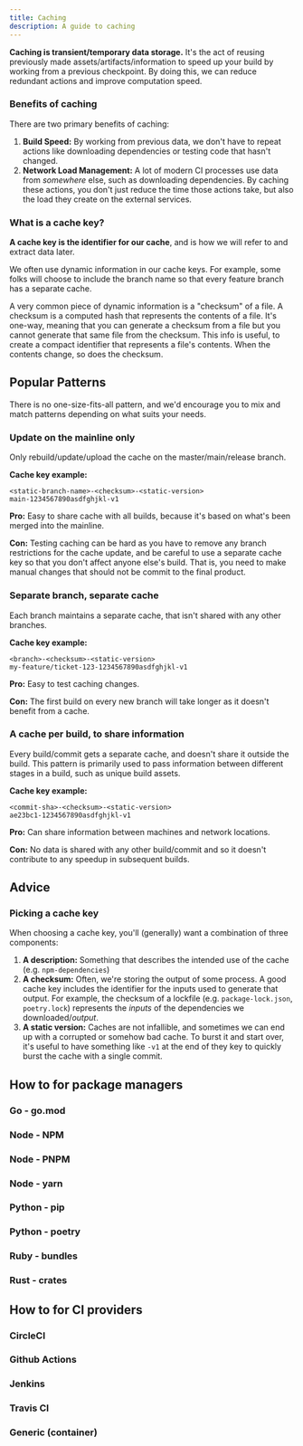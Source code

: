 ```yaml
---
title: Caching
description: A guide to caching
---
```



**Caching is transient/temporary data storage.** It's the act of reusing previously 
made assets/artifacts/information to speed up your build by working from a 
previous checkpoint. By doing this, we can reduce redundant actions and improve 
computation speed.

### Benefits of caching

There are two primary benefits of caching:

1. **Build Speed:** By working from previous data, we don't have to repeat actions like
downloading dependencies or testing code that hasn't changed.
2. **Network Load Management:** A lot of modern CI processes use data from _somewhere_
else, such as downloading dependencies. By caching these actions, you don't just
reduce the time those actions take, but also the load they create on the external
services.

### What is a cache key?

**A cache key is the identifier for our cache**, and is how we will refer to and
extract data later. 

We often use dynamic information in our cache keys. For example, some folks will
choose to include the branch name so that every feature branch has a separate
cache.

A very common piece of dynamic information is a "checksum" of a file. A checksum
is a computed hash that represents the contents of a file. It's one-way, meaning
that you can generate a checksum from a file but you cannot generate that same file
from the checksum. This info is useful, to create a compact identifier that
represents a file's contents. When the contents change, so does the checksum.

## Popular Patterns

There is no one-size-fits-all pattern, and we'd encourage you to mix and match
patterns depending on what suits your needs.

### Update on the mainline only

Only rebuild/update/upload the cache on the master/main/release branch.

**Cache key example:**

```
<static-branch-name>-<checksum>-<static-version>
main-1234567890asdfghjkl-v1
```

**Pro:** Easy to share cache with all builds, because it's based on what's been merged
into the mainline.

**Con:** Testing caching can be hard as you have to remove any branch restrictions
for the cache update, and be careful to use a separate cache key so that you
don't affect anyone else's build. That is, you need to make manual changes that
should not be commit to the final product.

### Separate branch, separate cache

Each branch maintains a separate cache, that isn't shared with any other branches.

**Cache key example:**

```
<branch>-<checksum>-<static-version>
my-feature/ticket-123-1234567890asdfghjkl-v1
```

**Pro:** Easy to test caching changes.

**Con:** The first build on every new branch will take longer as it doesn't benefit 
from a cache.

### A cache per build, to share information

Every build/commit gets a separate cache, and doesn't share it outside the build.
This pattern is primarily used to pass information between different stages in
a build, such as unique build assets. 

**Cache key example:**

```
<commit-sha>-<checksum>-<static-version>
ae23bc1-1234567890asdfghjkl-v1
```

**Pro:** Can share information between machines and network locations.

**Con:** No data is shared with any other build/commit and so it doesn't contribute to
any speedup in subsequent builds.

## Advice 
### Picking a cache key

When choosing a cache key, you'll (generally) want a combination of three components:

1. **A description:** Something that describes the intended use of the cache (e.g. `npm-dependencies`)
2. **A checksum:** Often, we're storing the output of some process. A good cache
key includes the identifier for the inputs used to generate that output. For example,
the checksum of a lockfile (e.g. `package-lock.json`, `poetry.lock`) represents
the _inputs_ of the dependencies we downloaded/_output_.
3. **A static version:** Caches are not infallible, and sometimes we can end up
with a corrupted or somehow bad cache. To burst it and start over, it's useful to
have something like `-v1` at the end of they key to quickly burst the cache with
a single commit.



## How to for package managers

### Go - go.mod
<GoMod />

### Node - NPM
<NodeNPM />

### Node - PNPM
<NodePNPM />

### Node - yarn
<NodeYarn />

### Python - pip
<PythonPip />

### Python - poetry
<PythonPoetry />

### Ruby - bundles
<RubyBundles />

### Rust - crates
<RustCrates />



## How to for CI providers

### CircleCI

<CircleCI />

### Github Actions

<GithubActions />

### Jenkins

<Jenkins />

### Travis CI

<TravisCI />

### Generic (container)

<Generic />
